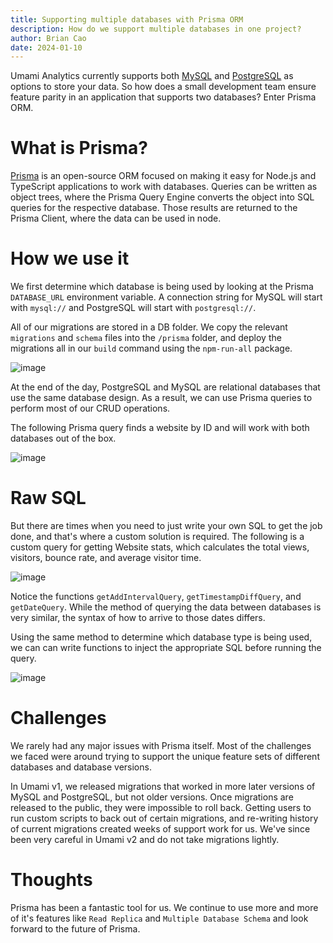 ```yaml
---
title: Supporting multiple databases with Prisma ORM
description: How do we support multiple databases in one project?
author: Brian Cao
date: 2024-01-10
---
```


Umami Analytics currently supports both [MySQL](https://www.mysql.com/) and [PostgreSQL](https://www.postgresql.org/)
as options to store your data. So how does a small development team ensure feature parity in an application that supports
two databases? Enter Prisma ORM.

# What is Prisma?

[Prisma](https://prisma.io) is an open-source ORM focused on making it easy for Node.js and TypeScript applications to
work with databases. Queries can be written as object trees, where the Prisma Query Engine converts the object into SQL queries
for the respective database. Those results are returned to the Prisma Client, where the data can be used in node.

# How we use it

We first determine which database is being used by looking at the Prisma `DATABASE_URL` environment variable.
A connection string for MySQL will start with `mysql://` and PostgreSQL will start with `postgresql://`.

All of our migrations are stored in a DB folder. We copy the relevant `migrations` and `schema` files into the `/prisma` folder,
and deploy the migrations all in our `build` command using the `npm-run-all` package.

![image](/images/prisma-migration-folder.png)

At the end of the day, PostgreSQL and MySQL are relational databases that use the same database design. As a result, we can use
Prisma queries to perform most of our CRUD operations.

The following Prisma query finds a website by ID and will work with both databases out of the box.

![image](/images/prisma-find-website.png)

# Raw SQL

But there are times when you need to just write your own SQL to get the job done, and that's where a custom solution is required.
The following is a custom query for getting Website stats, which calculates the total views, visitors, bounce rate,
and average visitor time.

![image](/images/prisma-query-example.png)

Notice the functions `getAddIntervalQuery`, `getTimestampDiffQuery`, and `getDateQuery`. While the method of querying
the data between databases is very similar, the syntax of how to arrive to those dates differs.

Using the same method to determine which database type is being used, we can can write functions to inject the
appropriate SQL before running the query.

![image](/images/prisma-function-example.png)

# Challenges

We rarely had any major issues with Prisma itself. Most of the challenges we faced were around trying to support
the unique feature sets of different databases and database versions.

In Umami v1, we released migrations that worked in more later versions of MySQL and PostgreSQL, but not older versions.
Once migrations are released to the public, they were impossible to roll back. Getting users to run custom scripts to
back out of certain migrations, and re-writing history of current migrations created weeks of support work for us.
We've since been very careful in Umami v2 and do not take migrations lightly.

# Thoughts

Prisma has been a fantastic tool for us. We continue to use more and more of it's
features like `Read Replica` and `Multiple Database Schema` and look forward to the future of Prisma.
